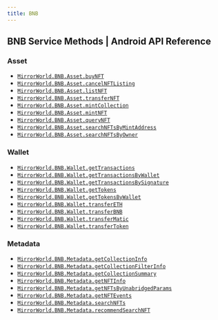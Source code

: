 ```yaml
---
title: BNB
---
```


## BNB Service Methods | Android API Reference

### Asset
- [`MirrorWorld.BNB.Asset.buyNFT`](/api-reference/android/bnb/asset/buyNFT)
- [`MirrorWorld.BNB.Asset.cancelNFTListing`](/api-reference/android/bnb/asset/cancelNFTListing)
- [`MirrorWorld.BNB.Asset.listNFT`](/api-reference/android/bnb/asset/listNFT)
- [`MirrorWorld.BNB.Asset.transferNFT`](/api-reference/android/bnb/asset/transferNFT)
- [`MirrorWorld.BNB.Asset.mintCollection`](/api-reference/android/bnb/asset/mintCollection)
- [`MirrorWorld.BNB.Asset.mintNFT`](/api-reference/android/bnb/asset/mintNFT)
- [`MirrorWorld.BNB.Asset.queryNFT`](/api-reference/android/bnb/asset/queryNFT)
- [`MirrorWorld.BNB.Asset.searchNFTsByMintAddress`](/api-reference/android/bnb/asset/searchNFTsByMintAddress)
- [`MirrorWorld.BNB.Asset.searchNFTsByOwner`](/api-reference/android/bnb/asset/searchNFTsByOwner)

### Wallet
- [`MirrorWorld.BNB.Wallet.getTransactions`](/api-reference/android/bnb/wallet/getTransactions)
- [`MirrorWorld.BNB.Wallet.getTransactionsByWallet`](/api-reference/android/bnb/wallet/getTransactionsByWallet)
- [`MirrorWorld.BNB.Wallet.getTransactionsBySignature`](/api-reference/android/bnb/wallet/getTransactionsBySignature)
- [`MirrorWorld.BNB.Wallet.getTokens`](/api-reference/android/bnb/wallet/getTokens)
- [`MirrorWorld.BNB.Wallet.getTokensByWallet`](/api-reference/android/bnb/wallet/getTokensByWallet)
- [`MirrorWorld.BNB.Wallet.transferETH`](/api-reference/android/bnb/wallet/transferETH)
- [`MirrorWorld.BNB.Wallet.transferBNB`](/api-reference/android/bnb/wallet/transferBNB)
- [`MirrorWorld.BNB.Wallet.transferMatic`](/api-reference/android/bnb/wallet/transferMatic)
- [`MirrorWorld.BNB.Wallet.transferToken`](/api-reference/android/bnb/wallet/transferToken)

### Metadata
- [`MirrorWorld.BNB.Metadata.getCollectionInfo`](/api-reference/android/bnb/metadata/getCollectionInfo)
- [`MirrorWorld.BNB.Metadata.getCollectionFilterInfo`](/api-reference/android/bnb/metadata/getCollectionFilterInfo)
- [`MirrorWorld.BNB.Metadata.getCollectionSummary`](/api-reference/android/bnb/metadata/getCollectionSummary)
- [`MirrorWorld.BNB.Metadata.getNFTInfo`](/api-reference/android/bnb/metadata/getNFTInfo)
- [`MirrorWorld.BNB.Metadata.getNFTsByUnabridgedParams`](/api-reference/android/bnb/metadata/getNFTsByUnabridgedParams)
- [`MirrorWorld.BNB.Metadata.getNFTEvents`](/api-reference/android/bnb/metadata/getNFTEvents)
- [`MirrorWorld.BNB.Metadata.searchNFTs`](/api-reference/android/bnb/metadata/searchNFTs)
- [`MirrorWorld.BNB.Metadata.recommendSearchNFT`](/api-reference/android/bnb/metadata/recommendSearchNFT)